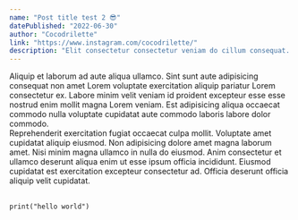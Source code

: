 ```yaml
---
name: "Post title test 2 😎"
datePublished: "2022-06-30"
author: "Cocodrilette"
link: "https://www.instagram.com/cocodrilette/"
description: "Elit consectetur consectetur veniam do cillum consequat. Enim reprehenderit eiusmod excepteur irure commodo sunt voluptate elit eu dolore do consequat. Deserunt esse commodo tempor cupidatat. Aute ut amet cupidatat ipsum sit sunt ad dolor officia. Nisi est elit deserunt eu anim proident cillum pariatur."
---
```

Aliquip et laborum ad aute aliqua ullamco. Sint sunt aute adipisicing consequat non amet Lorem voluptate exercitation aliquip pariatur Lorem consectetur ex. Labore minim velit veniam id proident excepteur esse esse nostrud enim mollit magna Lorem veniam. Est adipisicing aliqua occaecat commodo nulla voluptate cupidatat aute commodo laboris labore dolor commodo.
<br />
Reprehenderit exercitation fugiat occaecat culpa mollit. Voluptate amet cupidatat aliquip eiusmod. Non adipisicing dolore amet magna laborum amet. Nisi minim magna ullamco in nulla do eiusmod. Anim consectetur et ullamco deserunt aliqua enim ut esse ipsum officia incididunt. Eiusmod cupidatat est exercitation excepteur consectetur ad. Officia deserunt officia aliquip velit cupidatat.
<br />
<br />

```
print("hello world")
```